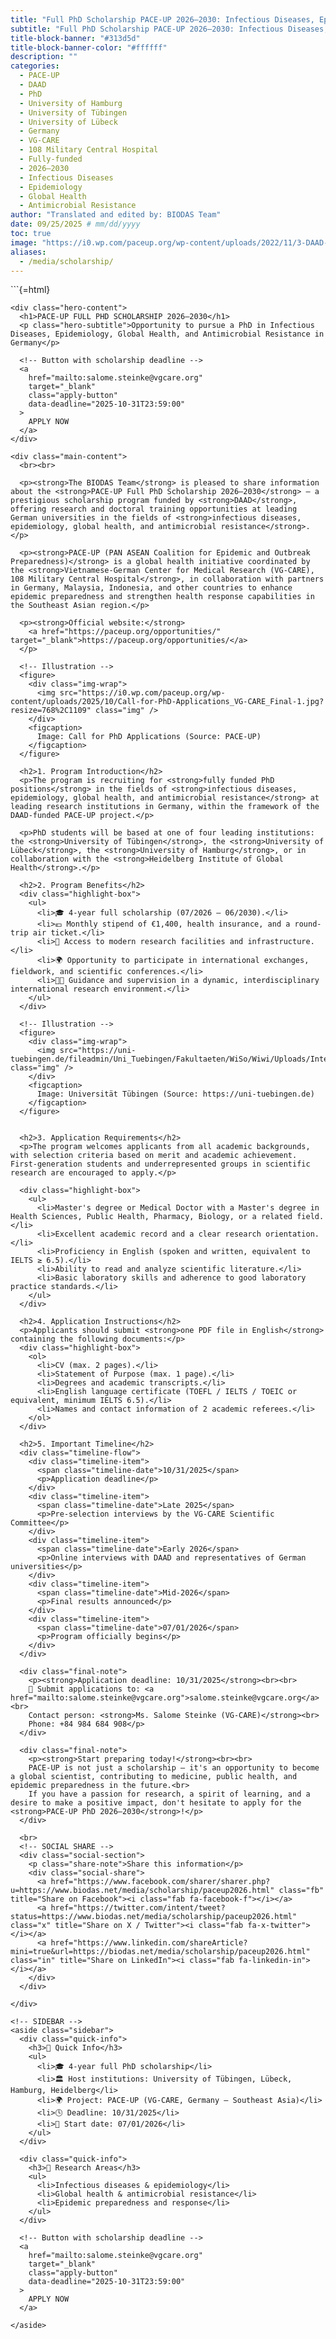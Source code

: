 ```yaml
---
title: "Full PhD Scholarship PACE-UP 2026–2030: Infectious Diseases, Epidemiology, Global Health, and Antimicrobial Resistance Research in Germany"
subtitle: "Full PhD Scholarship PACE-UP 2026–2030: Infectious Diseases, Epidemiology, Global Health, and Antimicrobial Resistance Research in Germany"
title-block-banner: "#313d5d"
title-block-banner-color: "#ffffff"
description: ""
categories:
  - PACE-UP
  - DAAD
  - PhD
  - University of Hamburg
  - University of Tübingen
  - University of Lübeck
  - Germany
  - VG-CARE
  - 108 Military Central Hospital
  - Fully-funded
  - 2026–2030
  - Infectious Diseases
  - Epidemiology
  - Global Health
  - Antimicrobial Resistance
author: "Translated and edited by: BIODAS Team"
date: 09/25/2025 # mm/dd/yyyy
toc: true
image: "https://i0.wp.com/paceup.org/wp-content/uploads/2022/11/3-DAAD-GLOBAL-CENTERS.png?fit=461%2C134&ssl=1"
aliases: 
  - /media/scholarship/
---
```




```{=html}
<!-- Attach CSS file -->
<link rel="stylesheet" href="section-scholarship-template.css">

<!-- Font Awesome CDN (to display social media icons) -->
<link rel="stylesheet" href="https://cdnjs.cloudflare.com/ajax/libs/font-awesome/6.5.0/css/all.min.css">

<body class="section-scholarship-template">

  <!-- ===== HERO ===== -->
  <div class="hero-banner">
    <div class="hero-content">
      <h1>PACE-UP FULL PHD SCHOLARSHIP 2026–2030</h1>
      <p class="hero-subtitle">Opportunity to pursue a PhD in Infectious Diseases, Epidemiology, Global Health, and Antimicrobial Resistance in Germany</p>
      
      <!-- Button with scholarship deadline -->
      <a 
        href="mailto:salome.steinke@vgcare.org"
        target="_blank"
        class="apply-button"
        data-deadline="2025-10-31T23:59:00"
      >
        APPLY NOW
      </a>
    </div>
  </div>

  <!-- ===== CONTENT ===== -->
  <div class="layout">
    <div class="main-content">
      <br><br>

      <p><strong>The BIODAS Team</strong> is pleased to share information about the <strong>PACE-UP Full PhD Scholarship 2026–2030</strong> – a prestigious scholarship program funded by <strong>DAAD</strong>, offering research and doctoral training opportunities at leading German universities in the fields of <strong>infectious diseases, epidemiology, global health, and antimicrobial resistance</strong>.</p>

      <p><strong>PACE-UP (PAN ASEAN Coalition for Epidemic and Outbreak Preparedness)</strong> is a global health initiative coordinated by the <strong>Vietnamese-German Center for Medical Research (VG-CARE), 108 Military Central Hospital</strong>, in collaboration with partners in Germany, Malaysia, Indonesia, and other countries to enhance epidemic preparedness and strengthen health response capabilities in the Southeast Asian region.</p>

      <p><strong>Official website:</strong> 
        <a href="https://paceup.org/opportunities/" target="_blank">https://paceup.org/opportunities/</a>
      </p>

      <!-- Illustration -->
      <figure>
        <div class="img-wrap">
          <img src="https://i0.wp.com/paceup.org/wp-content/uploads/2025/10/Call-for-PhD-Applications_VG-CARE_Final-1.jpg?resize=768%2C1109" class="img" />
        </div>
        <figcaption>
          Image: Call for PhD Applications (Source: PACE-UP)
        </figcaption>
      </figure>

      <h2>1. Program Introduction</h2>
      <p>The program is recruiting for <strong>fully funded PhD positions</strong> in the fields of <strong>infectious diseases, epidemiology, global health, and antimicrobial resistance</strong> at leading research institutions in Germany, within the framework of the DAAD-funded PACE-UP project.</p>

      <p>PhD students will be based at one of four leading institutions: the <strong>University of Tübingen</strong>, the <strong>University of Lübeck</strong>, the <strong>University of Hamburg</strong>, or in collaboration with the <strong>Heidelberg Institute of Global Health</strong>.</p>

      <h2>2. Program Benefits</h2>
      <div class="highlight-box">
        <ul>
          <li>🎓 4-year full scholarship (07/2026 – 06/2030).</li>
          <li>💶 Monthly stipend of €1,400, health insurance, and a round-trip air ticket.</li>
          <li>🔬 Access to modern research facilities and infrastructure.</li>
          <li>🌍 Opportunity to participate in international exchanges, fieldwork, and scientific conferences.</li>
          <li>👩‍🔬 Guidance and supervision in a dynamic, interdisciplinary international research environment.</li>
        </ul>
      </div>

      <!-- Illustration -->
      <figure>
        <div class="img-wrap">
          <img src="https://uni-tuebingen.de/fileadmin/Uni_Tuebingen/Fakultaeten/WiSo/Wiwi/Uploads/International/Neue_Aula_092.jpg" class="img" />
        </div>
        <figcaption>
          Image: Universität Tübingen (Source: https://uni-tuebingen.de)
        </figcaption>
      </figure>


      <h2>3. Application Requirements</h2>
      <p>The program welcomes applicants from all academic backgrounds, with selection criteria based on merit and academic achievement. First-generation students and underrepresented groups in scientific research are encouraged to apply.</p>

      <div class="highlight-box">
        <ul>
          <li>Master's degree or Medical Doctor with a Master's degree in Health Sciences, Public Health, Pharmacy, Biology, or a related field.</li>
          <li>Excellent academic record and a clear research orientation.</li>
          <li>Proficiency in English (spoken and written, equivalent to IELTS ≥ 6.5).</li>
          <li>Ability to read and analyze scientific literature.</li>
          <li>Basic laboratory skills and adherence to good laboratory practice standards.</li>
        </ul>
      </div>

      <h2>4. Application Instructions</h2>
      <p>Applicants should submit <strong>one PDF file in English</strong> containing the following documents:</p>
      <div class="highlight-box">
        <ol>
          <li>CV (max. 2 pages).</li>
          <li>Statement of Purpose (max. 1 page).</li>
          <li>Degrees and academic transcripts.</li>
          <li>English language certificate (TOEFL / IELTS / TOEIC or equivalent, minimum IELTS 6.5).</li>
          <li>Names and contact information of 2 academic referees.</li>
        </ol>
      </div>

      <h2>5. Important Timeline</h2>
      <div class="timeline-flow">
        <div class="timeline-item">
          <span class="timeline-date">10/31/2025</span>
          <p>Application deadline</p>
        </div>
        <div class="timeline-item">
          <span class="timeline-date">Late 2025</span>
          <p>Pre-selection interviews by the VG-CARE Scientific Committee</p>
        </div>
        <div class="timeline-item">
          <span class="timeline-date">Early 2026</span>
          <p>Online interviews with DAAD and representatives of German universities</p>
        </div>
        <div class="timeline-item">
          <span class="timeline-date">Mid-2026</span>
          <p>Final results announced</p>
        </div>
        <div class="timeline-item">
          <span class="timeline-date">07/01/2026</span>
          <p>Program officially begins</p>
        </div>
      </div>

      <div class="final-note">
        <p><strong>Application deadline: 10/31/2025</strong><br><br>
        📧 Submit applications to: <a href="mailto:salome.steinke@vgcare.org">salome.steinke@vgcare.org</a><br>
        Contact person: <strong>Ms. Salome Steinke (VG-CARE)</strong><br>
        Phone: +84 984 684 908</p>
      </div>

      <div class="final-note">
        <p><strong>Start preparing today!</strong><br><br>
        PACE-UP is not just a scholarship – it's an opportunity to become a global scientist, contributing to medicine, public health, and epidemic preparedness in the future.<br>
        If you have a passion for research, a spirit of learning, and a desire to make a positive impact, don't hesitate to apply for the <strong>PACE-UP PhD 2026–2030</strong>!</p>
      </div>

      <br>
      <!-- SOCIAL SHARE -->
      <div class="social-section">
        <p class="share-note">Share this information</p>
        <div class="social-share">
          <a href="https://www.facebook.com/sharer/sharer.php?u=https://www.biodas.net/media/scholarship/paceup2026.html" class="fb" title="Share on Facebook"><i class="fab fa-facebook-f"></i></a>
          <a href="https://twitter.com/intent/tweet?status=https://www.biodas.net/media/scholarship/paceup2026.html" class="x" title="Share on X / Twitter"><i class="fab fa-x-twitter"></i></a>
          <a href="https://www.linkedin.com/shareArticle?mini=true&url=https://biodas.net/media/scholarship/paceup2026.html" class="in" title="Share on LinkedIn"><i class="fab fa-linkedin-in"></i></a>
        </div>
      </div>

    </div>

    <!-- SIDEBAR -->
    <aside class="sidebar">
      <div class="quick-info">
        <h3>📘 Quick Info</h3>
        <ul>
          <li>🎓 4-year full PhD scholarship</li>
          <li>🏛️ Host institutions: University of Tübingen, Lübeck, Hamburg, Heidelberg</li>
          <li>🌍 Project: PACE-UP (VG-CARE, Germany – Southeast Asia)</li>
          <li>🕓 Deadline: 10/31/2025</li>
          <li>🚀 Start date: 07/01/2026</li>
        </ul>
      </div>

      <div class="quick-info">
        <h3>🧪 Research Areas</h3>
        <ul>
          <li>Infectious diseases & epidemiology</li>
          <li>Global health & antimicrobial resistance</li>
          <li>Epidemic preparedness and response</li>
        </ul>
      </div>

      <!-- Button with scholarship deadline -->
      <a 
        href="mailto:salome.steinke@vgcare.org"
        target="_blank"
        class="apply-button"
        data-deadline="2025-10-31T23:59:00"
      >
        APPLY NOW
      </a>

    </aside>
  </div>

</body>



<!-- JS SCRIPT -->
<script src="section-scholarship-template.js"></script>


